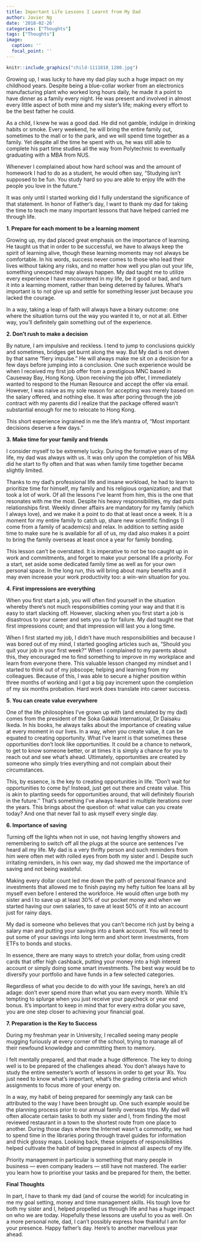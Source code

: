 ```yaml
---
title: Important Life Lessons I Learnt from My Dad
author: Javier Ng
date: '2018-02-26'
categories: ["Thoughts"]
tags: ["Thoughts"]
image: 
  caption: ''
  focal_point: ''
---
```


```r
knitr::include_graphics("child-1111818_1280.jpg")
```

Growing up, I was lucky to have my dad play such a huge impact on my childhood years. Despite being a blue-collar worker from an electronics manufacturing plant who worked long hours daily, he made it a point to have dinner as a family every night. He was present and involved in almost every little aspect of both mine and my sister’s life; making every effort to be the best father he could. 

As a child, I knew he was a good dad. He did not gamble, indulge in drinking habits or smoke. Every weekend, he will bring the entire family out, sometimes to the mall or to the park, and we will spend time together as a family. Yet despite all the time he spent with us, he was still able to complete his part time studies all the way from Polytechnic to eventually graduating with a MBA from NUS. 

Whenever I complained about how hard school was and the amount of homework I had to do as a student, he would often say, “Studying isn’t supposed to be fun. You study hard so you are able to enjoy life with the people you love in the future.” 

It was only until I started working did I fully understand the significance of that statement. In honor of Father’s day, I want to thank my dad for taking the time to teach me many important lessons that have helped carried me through life. 

**1. Prepare for each moment to be a learning moment**

Growing up, my dad placed great emphasis on the importance of learning. He taught us that in order to be successful, we have to always keep the spirit of learning alive, though these learning moments may not always be comfortable. In his words, success never comes to those who lead their lives without taking any risks, and no matter how well you plan out your life, something unexpected may always happen. My dad taught me to utilize every experience I have encountered in my life, be it good or bad, and turn it into a learning moment, rather than being deterred by failures. What’s important is to not give up and settle for something lesser just because you lacked the courage. 

In a way, taking a leap of faith will always have a binary outcome: one where the situation turns out the way you wanted it to, or not at all. Either way, you’ll definitely gain something out of the experience. 

**2. Don’t rush to make a decision**

By nature, I am impulsive and reckless. I tend to jump to conclusions quickly and sometimes, bridges get burnt along the way. But My dad is not driven by that same “fiery impulse.” He will always make me sit on a decision for a few days before jumping into a conclusion. One such experience would be when I received my first job offer from a prestigious MNC based in Causeway Bay, Hong Kong. Upon receiving the job offer, I immediately wanted to respond to the Human Resource and accept the offer via email. However, I was naive as my sole reason for accepting was merely based on the salary offered, and nothing else. It was after poring through the job contract with my parents did I realize that the package offered wasn’t substantial enough for me to relocate to Hong Kong. 

This short experience ingrained in me the life’s mantra of, “Most important decisions deserve a few days.”

**3. Make time for your family and friends**

I consider myself to be extremely lucky. During the formative years of my life, my dad was always with us. It was only upon the completion of his MBA did he start to fly often and that was when family time together became slightly limited. 

Thanks to my dad’s professional life and insane workload, he had to learn to prioritize time for himself, my family and his religious organization; and that took a lot of work. Of all the lessons I’ve learnt from him, this is the one that resonates with me the most. Despite his heavy responsibilities, my dad puts relationships first. Weekly dinner affairs are mandatory for my family (which I always love), and we make it a point to do that at least once a week. It is a moment for my entire family to catch up, share new scientific findings (I come from a family of academics) and relax. In addition to setting aside time to make sure he is available for all of us, my dad also makes it a point to bring the family overseas at least once a year for family bonding. 

This lesson can’t be overstated. It is imperative to not be too caught up in work and commitments, and forget to make your personal life a priority. For a start, set aside some dedicated family time as well as for your own personal space. In the long run, this will bring about many benefits and it may even increase your work productivity too: a win-win situation for you.

**4. First impressions are everything**

When you first start a job, you will often find yourself in the situation whereby there’s not much responsibilities coming your way and that it is easy to start slacking off. However, slacking when you first start a job is disastrous to your career and sets you up for failure. My dad taught me that first impressions count; and that impression will last you a long time. 

When I first started my job, I didn’t have much responsibilities and because I was bored out of my mind, I started googling articles such as, “Should you quit your job in your first week?” When I complained to my parents about this, they encouraged me to find something to improve in my workplace and learn from everyone there. This valuable lesson changed my mindset and I started to think out of my jobscope; helping and learning from my colleagues. Because of this, I was able to secure a higher position within three months of working and I got a big pay increment upon the completion of my six months probation. Hard work does translate into career success. 

**5. You can create value everywhere**

One of the life philosophies I’ve grown up with (and emulated by my dad) comes from the president of the Soka Gakkai International, Dr Daisaku Ikeda. In his books, he always talks about the importance of creating value at every moment in our lives. In a way, when you create value, it can be equated to creating opportunity. What I’ve learnt is that sometimes these opportunities don’t look like opportunities. It could be a chance to network, to get to know someone better, or at times it is simply a chance for you to reach out and see what’s ahead.
Ultimately, opportunities are created by someone who simply tries everything and not complain about their circumstances. 

This, by essence, is the key to creating opportunities in life. “Don’t wait for opportunities to come by! Instead, just get out there and create value. This is akin to planting seeds for opportunities around, that will definitely flourish in the future.’’ That’s something I’ve always heard in multiple iterations over the years. 
This brings about the question of: what value can you create today? And one that never fail to ask myself every single day.

**6. Importance of saving** 

Turning off the lights when not in use, not having lengthy showers and remembering to switch off all the plugs at the source are sentences I’ve heard all my life. My dad is a very thrifty person and such reminders from him were often met with rolled eyes from both my sister and I. Despite such irritating reminders, in his own way, my dad showed me the importance of saving and not being wasteful. 

Making every dollar count led me down the path of personal finance and investments that allowed me to finish paying my hefty tuition fee loans all by myself even before I entered the workforce. He would often urge both my sister and I to save up at least 30% of our pocket money and when we started having our own salaries, to save at least 50% of it into an account just for rainy days. 

My dad is someone who believes that you can't become rich just by being a salary man and putting your savings into a bank account. You will need to put some of your savings into long term and short term investments, from ETFs to bonds and stocks. 

In essence, there are many ways to stretch your dollar, from using credit cards that offer high cashback, putting your money into a high interest account or simply doing some smart investments. The best way would be to diversify your portfolio and have funds in a few selected categories. 

Regardless of what you decide to do with your life savings, here's an old adage: don't ever spend more than what you earn every month. While It's tempting to splurge when you just receive your paycheck or year end bonus. It's important to keep in mind that for every extra dollar you save, you are one step closer to achieving your financial goal. 

**7. Preparation is the Key to Success**

During my freshman year in University, I recalled seeing many people mugging furiously at every corner of the school, trying to manage all of their newfound knowledge and committing them to memory. 

I felt mentally prepared, and that made a huge difference. The key to doing well is to be prepared of the challenges ahead. You don't always have to study the entire semester’s worth of lessons in order to get your ‘A’s. You just need to know what's important, what's the grading criteria and which assignments to focus more of your energy on. 

In a way, my habit of being prepared for seemingly any task can be attributed to the way I have been brought up. One such example would be the planning process prior to our annual family overseas trips. My dad will often allocate certain tasks to both my sister and I, from finding the most reviewed restaurant in a town to the shortest route from one place to another. During those days where the Internet wasn't a commodity, we had to spend time in the libraries poring through travel guides for information and thick glossy maps. Looking back, these snippets of responsibilities helped cultivate the habit of being prepared in almost all aspects of my life. 

Priority management in particular is something that many people in business — even company leaders — still have not mastered. The earlier you learn how to prioritise your tasks and be prepared for them, the better. 

**Final Thoughts**

In part, I have to thank my dad (and of course the world) for inculcating in me my goal setting, money and time management skills. His tough love for both my sister and I, helped propelled us through life and  has a huge impact on who we are today. Hopefully these lessons are useful to you as well. On a more personal note, dad, I can’t possibly express how thankful I am for your presence. Happy father’s day. Here’s to another marvellous year ahead. 

 
